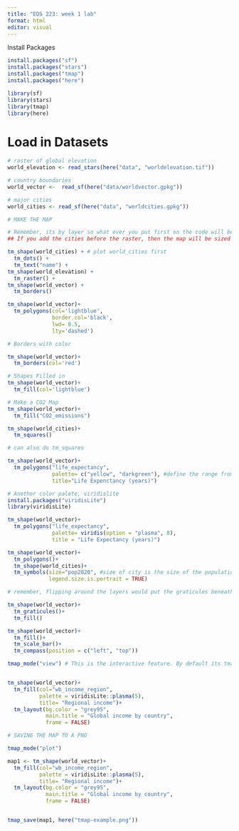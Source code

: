 ```yaml
---
title: "EDS 223: week 1 lab"
format: html
editor: visual
---
```


Install Packages

```r
install.packages("sf")
install.packages("stars")
install.packages("tmap")
install.packages("here")
```

```r
library(sf)
library(stars)
library(tmap)
library(here)

```

# Load in Datasets

```r
# raster of global elevation
world_elevation <- read_stars(here("data", "worldelevation.tif"))

# country boundaries
world_vector <-  read_sf(here("data/worldvector.gpkg"))

# major cities
world_cities <- read_sf(here("data", "worldcities.gpkg"))

```

```r

# MAKE THE MAP

# Remember, its by layer so what ever you put first on the code will be the first layer
## If you add the cities before the raster, then the map will be sized acording to the Cities polygon. 

tm_shape(world_cities) + # plot world_cities first
  tm_dots() +
  tm_text("name") +
tm_shape(world_elevation) +
  tm_raster() +
tm_shape(world_vector) +
  tm_borders() 
```

```r
tm_shape(world_vector)+
  tm_polygons(col='lightblue',
              border.col='black',
              lwd= 0.5,
              lty='dashed')
```

```r
# Borders with color

tm_shape(world_vector)+
  tm_borders(col='red')
```

```r
# Shapes Filled in
tm_shape(world_vector)+
  tm_fill(col='lightblue')
```

```r
# Make a CO2 Map
tm_shape(world_vector)+
  tm_fill("CO2_emissions")
```


```r
tm_shape(world_cities)+
  tm_squares()

# can also do tm_squares
```



```r
tm_shape(world_vector)+
  tm_polygons("life_expectancy",
              palette= c("yellow", "darkgreen"), #define the range from yellow to darkgreen
              title="Life Expenctancy (years)")
```


```r
# Another color palete, viridislite
install.packages("viridisLite")
library(viridisLite)

tm_shape(world_vector)+
  tm_polygons("life_expectancy",
              palette= viridis(option = "plasma", 8),
              title = "Life Expectancy (years)")
```



```r
tm_shape(world_vector)+
  tm_polygons()+
  tm_shape(world_cities)+
  tm_symbols(size="pop2020", #size of city is the size of the population#
             legend.size.is.portrait = TRUE)

```


```r
# remember, flipping around the layers would put the graticules beneath the land

tm_shape(world_vector)+
  tm_graticules()+
  tm_fill()

```


```r
tm_shape(world_vector)+
  tm_fill()+
  tm_scale_bar()+
  tm_compass(position = c("left", "top"))

```



```r
tmap_mode("view") # This is the interactive feature. By default its tmap_mode("plot") where its static 


tm_shape(world_vector)+
  tm_fill(col="wb_income_region", 
          palette = viridisLite::plasma(5),
          title= "Regional income")+
  tm_layout(bg.color = "grey95",
            main.title = "Global income by country",
            frame = FALSE)
```



```r
# SAVING THE MAP TO A PNG

tmap_mode("plot") 

map1 <- tm_shape(world_vector)+
  tm_fill(col="wb_income_region", 
          palette = viridisLite::plasma(5),
          title= "Regional income")+
  tm_layout(bg.color = "grey95",
            main.title = "Global income by country",
            frame = FALSE)


tmap_save(map1, here("tmap-example.png"))
```




